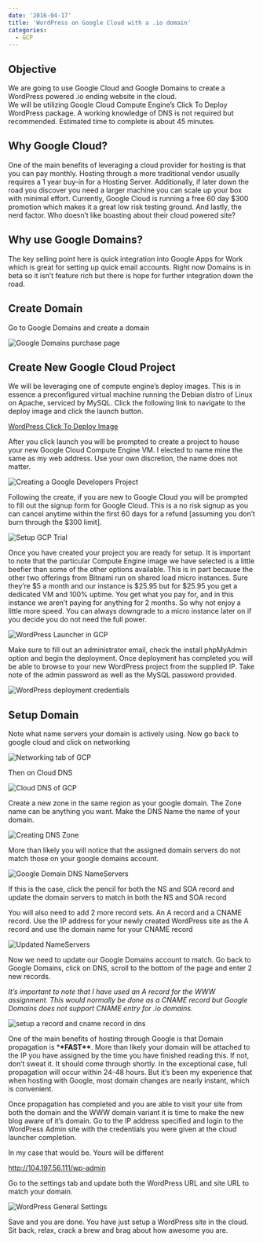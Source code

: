 ```yaml
---
date: '2016-04-17'
title: 'WordPress on Google Cloud with a .io domain'
categories:
  - GCP
---
```


## Objective

We are going to use Google Cloud and Google Domains to create a WordPress powered .io ending website in the cloud.  
We will be utilizing Google Cloud Compute Engine’s Click To Deploy WordPress package. A working knowledge of DNS is
not required but recommended. Estimated time to complete is about 45 minutes.

## Why Google Cloud?

One of the main benefits of leveraging a cloud provider for hosting is that you can pay monthly. Hosting through a
more traditional vendor usually requires a 1 year buy-in for a Hosting Server. Additionally, if later down the road
you discover you need a larger machine you can scale up your box with minimal effort. Currently, Google Cloud is running
a free 60 day \$300 promotion which makes it a great low risk testing ground. And lastly, the nerd factor. Who doesn’t like
boasting about their cloud powered site?

## Why use Google Domains?

The key selling point here is quick integration into Google Apps for Work which is great for setting up quick email accounts.
Right now Domains is in beta so it isn’t feature rich but there is hope for further integration down the road.

## Create Domain

Go to Google Domains and create a domain

![Google Domains purchase page](./assets/google-domains.png)

## Create New Google Cloud Project

We will be leveraging one of compute engine’s deploy images. This is in essence a preconfigured virtual machine running the
Debian distro of Linux on Apache, serviced by MySQL. Click the following link to navigate to the deploy image and click
the launch button.

[WordPress Click To Deploy Image](https://console.cloud.google.com/marketplace/details/click-to-deploy-images/wordpress?pli=1)

After you click launch you will be prompted to create a project to house your new Google Cloud Compute Engine VM.
I elected to name mine the same as my web address. Use your own discretion, the name does not matter.

![Creating a Google Developers Project](./assets/create-project.png)

Following the create, if you are new to Google Cloud you will be prompted to fill out the signup form for Google Cloud.
This is a no risk signup as you can cancel anytime within the first 60 days for a refund
[assuming you don’t burn through the $300 limit].

![Setup GCP Trial](./assets/google-cloud-trial.png)

Once you have created your project you are ready for setup. It is important to note that the particular Compute Engine
image we have selected is a little beefier than some of the other options available. This is in part because the other
two offerings from Bitnami run on shared load micro instances. Sure they’re $5 a month and our instance is $25.95 but
for \$25.95 you get a dedicated VM and 100% uptime. You get what you pay for, and in this instance we aren’t paying for
anything for 2 months. So why not enjoy a little more speed. You can always downgrade to a micro instance later on if
you decide you do not need the full power.

![WordPress Launcher in GCP](./assets/wordpress-cloud-launcher-setup.png)

Make sure to fill out an administrator email, check the install phpMyAdmin option and begin the deployment.
Once deployment has completed you will be able to browse to your new WordPress project from the supplied IP.
Take note of the admin password as well as the MySQL password provided.

![WordPress deployment credentials](./assets/deployment-credentials.png)

## Setup Domain

Note what name servers your domain is actively using. Now go back to google cloud and click on networking

![Networking tab of GCP](./assets/networking.png)

Then on Cloud DNS

![Cloud DNS of GCP](./assets/dns.png)

Create a new zone in the same region as your google domain. The Zone name can be anything you want.
Make the DNS Name the name of your domain.

![Creating DNS Zone](./assets/create-dns-zone.png)

More than likely you will notice that the assigned domain servers do not match those on your google domains account.

![Google Domain DNS NameServers](./assets/assigned-google-nameservers.png)

If this is the case, click the pencil for both the NS and SOA record and update the domain servers to match in
both the NS and SOA record

You will also need to add 2 more record sets. An A record and a CNAME record. Use the IP address for your newly
created WordPress site as the A record and use the domain name for your CNAME record

![Updated NameServers](./assets/updated-dns-records.png)

Now we need to update our Google Domains account to match. Go back to Google Domains, click on DNS, scroll to the
bottom of the page and enter 2 new records.

_It’s important to note that I have used an A record for the WWW assignment. This would normally be done as a CNAME record but Google Domains does not support CNAME entry for .io domains._

![setup a record and cname record in dns](./assets/google-domains-dns.png)

One of the main benefits of hosting through Google is that Domain propagation is \***\*FAST\*\***. More than likely your domain
will be attached to the IP you have assigned by the time you have finished reading this. If not, don’t sweat it.
It should come through shortly. In the exceptional case, full propagation will occur within 24-48 hours. But it’s
been my experience that when hosting with Google, most domain changes are nearly instant, which is convenient.

Once propagation has completed and you are able to visit your site from both the domain and the WWW domain variant it is
time to make the new blog aware of it’s domain. Go to the IP address specified and login to the WordPress Admin site with the
credentials you were given at the cloud launcher completion.

In my case that would be. Yours will be different

http://104.197.56.111/wp-admin

Go to the settings tab and update both the WordPress URL and site URL to match your domain.

![WordPress General Settings](./assets/wordpress-settings.png)

Save and you are done. You have just setup a WordPress site in the cloud. Sit back, relax, crack a brew and brag about how awesome you are.
